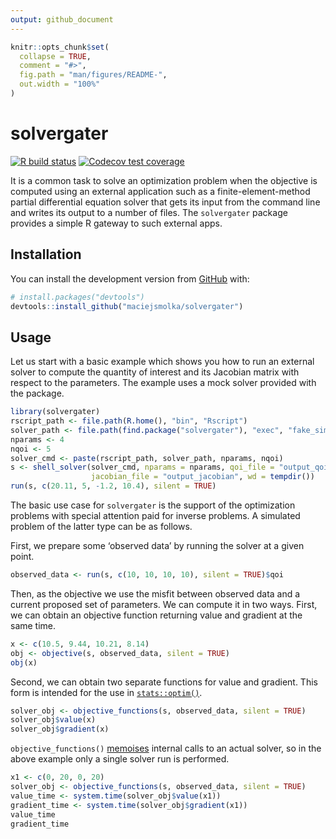 ```yaml
---
output: github_document
---
```


<!-- README.md is generated from README.Rmd. Please edit that file -->

```r
knitr::opts_chunk$set(
  collapse = TRUE,
  comment = "#>",
  fig.path = "man/figures/README-",
  out.width = "100%"
)
```

# solvergater

<!-- badges: start -->
[![R build status](https://github.com/maciejsmolka/solvergater/workflows/R-CMD-check/badge.svg)](https://github.com/maciejsmolka/solvergater/actions)
[![Codecov test coverage](https://codecov.io/gh/maciejsmolka/solvergater/branch/master/graph/badge.svg)](https://codecov.io/gh/maciejsmolka/solvergater?branch=master)
<!-- badges: end -->

It is a common task to solve an optimization problem when the objective is computed 
using an external application such as a finite-element-method partial differential
equation solver that gets 
its input from the command line and writes its output to a number of files. 
The `solvergater` package provides a simple R gateway to such external apps.

## Installation

<!--
You can install the released version of solvergater from 
[CRAN](https://CRAN.R-project.org) with:
-->
<!--
``` r
install.packages("solvergater")
```
-->
<!--
And 
-->
You can install
the development version from [GitHub](https://github.com/) with:

``` r
# install.packages("devtools")
devtools::install_github("maciejsmolka/solvergater")
```
## Usage

Let us start with a basic example which shows you how to run an external solver to
compute the quantity of interest and its Jacobian matrix with respect to
the parameters. The example uses a mock solver provided with the package.

```r
library(solvergater)
rscript_path <- file.path(R.home(), "bin", "Rscript")
solver_path <- file.path(find.package("solvergater"), "exec", "fake_simple.R")
nparams <- 4
nqoi <- 5
solver_cmd <- paste(rscript_path, solver_path, nparams, nqoi)
s <- shell_solver(solver_cmd, nparams = nparams, qoi_file = "output_qoi",
                  jacobian_file = "output_jacobian", wd = tempdir())
run(s, c(20.11, 5, -1.2, 10.4), silent = TRUE)
```

The basic use case for `solvergater` is the support of the optimization problems
with special attention paid for inverse problems. A simulated problem of the latter
type can be as follows.

First, we prepare some 'observed data' by running the solver at a given point.

```r
observed_data <- run(s, c(10, 10, 10, 10), silent = TRUE)$qoi
```

Then, as the objective we use the misfit between observed data and a current
proposed set of parameters. We can compute it in two ways. First, we can obtain
an objective function returning value and gradient at the same time.

```r
x <- c(10.5, 9.44, 10.21, 8.14)
obj <- objective(s, observed_data, silent = TRUE)
obj(x)
```

Second, we can obtain two separate functions for value and gradient. This form is
intended for the use in [`stats::optim()`](https://rdrr.io/r/stats/optim.html).

```r
solver_obj <- objective_functions(s, observed_data, silent = TRUE)
solver_obj$value(x)
solver_obj$gradient(x)
```

`objective_functions()` [memoises](https://memoise.r-lib.org/) internal calls to an 
actual solver, so in the above example only a single solver run is performed.

```r
x1 <- c(0, 20, 0, 20)
solver_obj <- objective_functions(s, observed_data, silent = TRUE)
value_time <- system.time(solver_obj$value(x1))
gradient_time <- system.time(solver_obj$gradient(x1))
value_time
gradient_time
```
